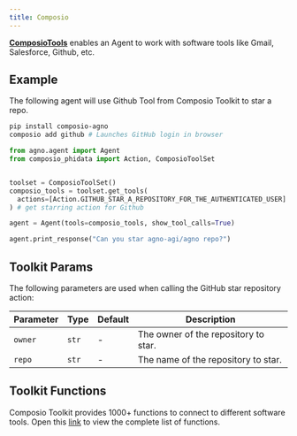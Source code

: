 ```yaml
---
title: Composio
---
```


[**ComposioTools**](https://docs.composio.dev/framework/phidata) enables an Agent to work with software tools like Gmail, Salesforce, Github, etc.

## Example

The following agent will use Github Tool from Composio Toolkit to star a repo.

```bash Run the following commands to setup the agent
pip install composio-agno
composio add github # Launches GitHub login in browser
```

```python
from agno.agent import Agent
from composio_phidata import Action, ComposioToolSet


toolset = ComposioToolSet()
composio_tools = toolset.get_tools(
  actions=[Action.GITHUB_STAR_A_REPOSITORY_FOR_THE_AUTHENTICATED_USER]
) # get starring action for Github

agent = Agent(tools=composio_tools, show_tool_calls=True)

agent.print_response("Can you star agno-agi/agno repo?")
```

## Toolkit Params

The following parameters are used when calling the GitHub star repository action:

| Parameter | Type | Default | Description |
| --------- | ---- | ------- | ----------- |
| `owner`   | `str` | - | The owner of the repository to star. |
| `repo`    | `str` | - | The name of the repository to star. |

## Toolkit Functions

Composio Toolkit provides 1000+ functions to connect to different software tools.
Open this [link](https://composio.dev/tools) to view the complete list of functions.
